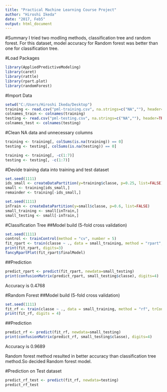 ```yaml
---
title: "Practical Machine Learning Course Project"
author: "Hiroshi Ikeda"
date: "2017, Feb5"
output: html_document
---
```


#Summary
I tried two modling methods, classification tree and random forest. For this dataset, model accuracy for Random forest was better than one for classification tree. 

#Load Packages
```r
library(AppliedPredictiveModeling)
library(caret)
library(rattle)
library(rpart.plot)
library(randomForest)
```

#Import Data
```r
setwd("C:/Users/Hiroshi Ikeda/Desktop")
training <- read.csv("pml-training.csv", na.strings=c("NA",""), header=TRUE)
colnames_train <- colnames(training)
testing <- read.csv("pml-testing.csv", na.strings=c("NA",""), header=TRUE)
colnames_test <- colnames(testing)
```

#Clean NA data and unnecessary columns
```r
training <- training[, colSums(is.na(training)) == 0]
testing <- testing[, colSums(is.na(testing)) == 0]

training <- training[, -c(1:7)]
testing <- testing[, -c(1:7)]
```

#Devide training data into training and test dataset
```r
set.seed(1111)
ids_small <- createDataPartition(y=training$classe, p=0.25, list=FALSE)
small <- training[ids_small,]
remainder <- training[-ids_small,]

set.seed(1111)
inTrain <- createDataPartition(y=small$classe, p=0.6, list=FALSE)
small_training <- small[inTrain,]
small_testing <- small[-inTrain,]
```

#Classification Tree
##Model build (5-fold cross validation)
```r
set.seed(1111)
control <- trainControl(method = "cv", number = 5)
fit_rpart <- train(classe ~ ., data = small_training, method = "rpart", trControl = control)
print(fit_rpart, digits=3)
fancyRpartPlot(fit_rpart$finalModel)
```

##Prediction
```r
predict_rpart <- predict(fit_rpart, newdata=small_testing)
print(confusionMatrix(predict_rpart, small_testing$classe), digits=4)
```
Accuracy is 0.4768

#Random Forest
##Model build (5-fold cross validation)
```r
set.seed(1111)
fit_rf <- train(classe ~ ., data = small_training, method = "rf", trControl = control)
print(fit_rf, digits = 4)
```

##Prediction
```r
predict_rf <- predict(fit_rf, newdata=small_testing)
print(confusionMatrix(predict_rf, small_testing$classe), digits=4)
```
Accuracy is 0.9689

Random forest method resulted in better accuracy than classification tree method.So decided Random forest model.

#Prediction on Test dataset
```r
predict_rf_test <- predict(fit_rf, newdata=testing)
predict_rf_test
```


